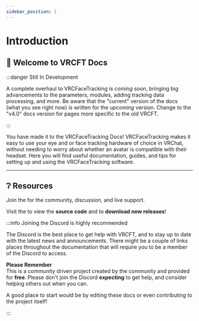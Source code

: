 ```yaml
---
sidebar_position: 1
---
```



# Introduction

## 👀 Welcome to VRCFT Docs

:::danger Still In Development

A complete overhaul to VRCFaceTracking is *coming soon*, bringing big advancements to the parameters, modules, adding tracking data processing, and more.
Be aware that the "current" version of the docs (what you see right now) is written for the *upcoming* version.
Change to the "v4.0" docs version for pages more specific to the old VRCFT.

:::

You have made it to the VRCFaceTracking Docs!
VRCFaceTracking makes it easy to use your eye and or face tracking hardware of choice in VRChat, without needing to worry about whether an avatar is compatible with their headset.
Here you will find useful documentation, guides, and tips for setting up and using the VRCFaceTracking software.

<!--**Ready to start?** Continue to the next section to [Get Started](./getting-started.mdx). -->

<!-- <DocCardList /> -->

<div class="row" style={{display: 'flex',  justifyContent:'center', alignItems:'center'}}>
    <PageCard name="🛠 Getting Started" url="intro/getting-started" description="Follow this short guide to start using face tracking in VRChat"/>
</div>

---
## ❔ Resources

Join the <CustomLink to="discord"/> for the community, discussion, and live support.

Visit the <CustomLink to="github"/> to view the **source code** and to **download new releases**!

:::info Joining the Discord is highly recommended

The Discord is the best place to get help with VRCFT, and to stay up to date with the latest news and announcements.
There might be a couple of links places throughout the documentation that will require you to be a member of the Discord to access.

**Please Remember**<br/>
This is a community driven project created by the community and provided for **free**.
Please don't join the Discord **expecting** to get help, and consider helping others out when you can.

A good place to start would be <EditUrl>by editing these docs</EditUrl> or even contributing to the project itself!

:::

